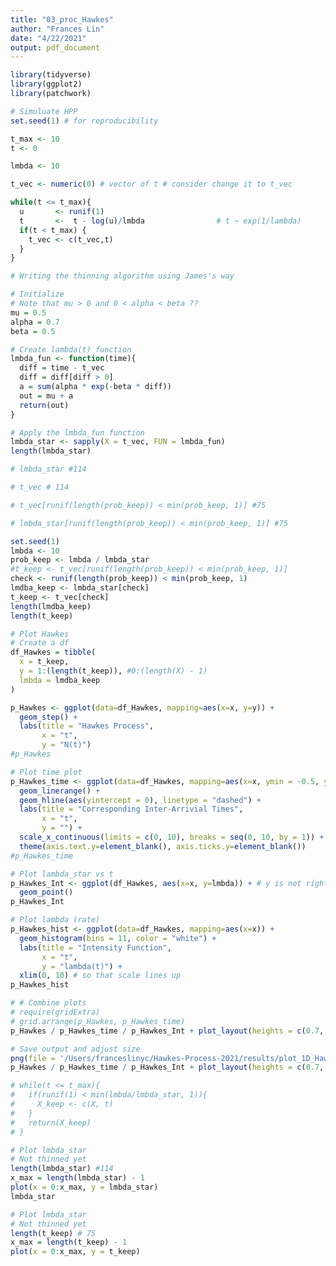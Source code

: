 ```yaml
---
title: "03_proc_Hawkes"
author: "Frances Lin"
date: "4/22/2021"
output: pdf_document
---
```


```r
library(tidyverse)
library(ggplot2)
library(patchwork)
```

```r
# Simuluate HPP
set.seed(1) # for reproducibility

t_max <- 10
t <- 0

lmbda <- 10

t_vec <- numeric(0) # vector of t # consider change it to t_vec

while(t <= t_max){
  u       <- runif(1)
  t       <-  t - log(u)/lmbda                # t ~ exp(1/lambda)
  if(t < t_max) {
    t_vec <- c(t_vec,t)
  }
}
```

```r
# Writing the thinning algorithm using James's way 

# Initialize
# Note that mu > 0 and 0 < alpha < beta ??
mu = 0.5
alpha = 0.7
beta = 0.5

# Create lambda(t) function
lmbda_fun <- function(time){
  diff = time - t_vec
  diff = diff[diff > 0]
  a = sum(alpha * exp(-beta * diff))
  out = mu + a
  return(out)
}

# Apply the lmbda_fun function
lmbda_star <- sapply(X = t_vec, FUN = lmbda_fun)
length(lmbda_star)
```

```r
# lmbda_star #114
```

```r
# t_vec # 114
```


```r
# t_vec[runif(length(prob_keep)) < min(prob_keep, 1)] #75 
```

```r
# lmbda_star[runif(length(prob_keep)) < min(prob_keep, 1)] #75 
```

```r
set.seed(1)
lmbda <- 10
prob_keep <- lmbda / lmbda_star
#t_keep <- t_vec[runif(length(prob_keep)) < min(prob_keep, 1)]
check <- runif(length(prob_keep)) < min(prob_keep, 1)
lmdba_keep <- lmbda_star[check]
t_keep <- t_vec[check]
length(lmdba_keep)
length(t_keep)
```

```r
# Plot Hawkes
# Create a df
df_Hawkes = tibble(
  x = t_keep, 
  y = 1:(length(t_keep)), #0:(length(X) - 1)
  lmbda = lmdba_keep
)

p_Hawkes <- ggplot(data=df_Hawkes, mapping=aes(x=x, y=y)) +
  geom_step() + 
  labs(title = "Hawkes Process", 
       x = "t", 
       y = "N(t)")
#p_Hawkes
```

```r
# Plot time plot
p_Hawkes_time <- ggplot(data=df_Hawkes, mapping=aes(x=x, ymin = -0.5, ymax = 0.5)) +
  geom_linerange() + 
  geom_hline(aes(yintercept = 0), linetype = "dashed") + 
  labs(title = "Corresponding Inter-Arrivial Times", 
       x = "t", 
       y = "") +
  scale_x_continuous(limits = c(0, 10), breaks = seq(0, 10, by = 1)) + 
  theme(axis.text.y=element_blank(), axis.ticks.y=element_blank())
#p_Hawkes_time
```

```r
# Plot lambda_star vs t
p_Hawkes_Int <- ggplot(df_Hawkes, aes(x=x, y=lmbda)) + # y is not right 
  geom_point() 
p_Hawkes_Int
```


```r
# Plot lambda (rate)
p_Hawkes_hist <- ggplot(data=df_Hawkes, mapping=aes(x=x)) + 
  geom_histogram(bins = 11, color = "white") + 
  labs(title = "Intensity Function",
       x = "t", 
       y = "lambda(t)") + 
  xlim(0, 10) # so that scale lines up
p_Hawkes_hist
```

```r
# # Combine plots
# require(gridExtra)
# grid.arrange(p_Hawkes, p_Hawkes_time)
p_Hawkes / p_Hawkes_time / p_Hawkes_Int + plot_layout(heights = c(0.7, 0.1, 0.2))
```

```r
# Save output and adjust size
png(file = '/Users/franceslinyc/Hawkes-Process-2021/results/plot_1D_Hawkes.png', width = 450*2, height = 450*0.8)
p_Hawkes / p_Hawkes_time / p_Hawkes_Int + plot_layout(heights = c(0.7, 0.1, 0.2))
```






```r
# while(t <= t_max){
#   if(runif(1) < min(lmbda/lmbda_star, 1)){
#     X_keep <- c(X, t)
#   }
#   return(X_keep)
# }
```

```r
# Plot lmbda_star
# Not thinned yet
length(lmbda_star) #114
x_max = length(lmbda_star) - 1
plot(x = 0:x_max, y = lmbda_star)
lmbda_star
```

```r
# Plot lmbda_star
# Not thinned yet
length(t_keep) # 75
x_max = length(t_keep) - 1
plot(x = 0:x_max, y = t_keep)
```



